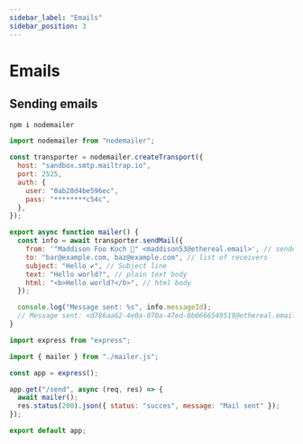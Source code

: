 ```yaml
---
sidebar_label: "Emails"
sidebar_position: 3
---
```



# Emails

## Sending emails

```bash
npm i nodemailer
```

<Tabs>

<TabItem value="mailer.js">

```js
import nodemailer from "nodemailer";

const transporter = nodemailer.createTransport({
  host: "sandbox.smtp.mailtrap.io",
  port: 2525,
  auth: {
    user: "0ab28d4be596ec",
    pass: "********c54c",
  },
});

export async function mailer() {
  const info = await transporter.sendMail({
    from: '"Maddison Foo Koch 👻" <maddison53@ethereal.email>', // sender address
    to: "bar@example.com, baz@example.com", // list of receivers
    subject: "Hello ✔", // Subject line
    text: "Hello world?", // plain text body
    html: "<b>Hello world?</b>", // html body
  });

  console.log("Message sent: %s", info.messageId);
  // Message sent: <d786aa62-4e0a-070a-47ed-0b0666549519@ethereal.email>
}
```

</TabItem>
<TabItem value = "app.js">

```js
import express from "express";

import { mailer } from "./mailer.js";

const app = express();

app.get("/send", async (req, res) => {
  await mailer();
  res.status(200).json({ status: "succes", message: "Mail sent" });
});

export default app;
```

</TabItem>

</Tabs>
